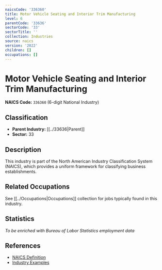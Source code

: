 ```yaml
---
naicsCode: '336360'
title: Motor Vehicle Seating and Interior Trim Manufacturing
level: 6
parentCode: '33636'
sectorCode: '33'
sectorTitle: ''
collection: Industries
source: naics
version: '2022'
children: []
occupations: []
---
```

# Motor Vehicle Seating and Interior Trim Manufacturing

**NAICS Code:** `336360` (6-digit National Industry)

## Classification

- **Parent Industry:** [[../33636|Parent]]
- **Sector:** 33

## Description

This industry is part of the North American Industry Classification System (NAICS), which provides a uniform framework for classifying business establishments.

## Related Occupations

See [[../Occupations|Occupations]] collection for jobs typically found in this industry.

## Statistics

*To be enriched with Bureau of Labor Statistics employment data*

## References

- [NAICS Definition](https://www.census.gov/naics/)
- [Industry Examples](https://www.census.gov/naics/2022NAICS/)
